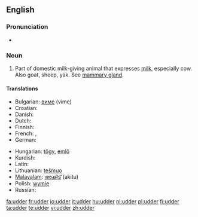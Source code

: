 ==English==

===Pronunciation===
* {{rhymes|ʌdə(r)}}

===Noun===
{{en-noun}}

# Part of domestic milk-giving animal that expresses [[milk]], especially cow.  Also goat, sheep, yak.  See [[mammary gland]].

====Translations====
{{trans-top|part of domestic milk-giving animal that expresses milk}}
* Bulgarian: [[виме]] (vime) {{n}}
* Croatian: {{t-|hr|vime|n}}
* Danish: {{t+|da|yver|n}}
* Dutch: {{t+|nl|uier|m}}
* Finnish: {{t+|fi|utare}}
* French: {{t+|fr|pis|m}}, {{t+|fr|tétine}}
* German: {{t+|de|Euter|m}}
{{trans-mid}}
* Hungarian: [[tőgy]], [[emlő]] {{italbrac|obsolete}}
*Kurdish: {{t|ku|گوان|tr=guwan|sc=KUchar}}
* Latin: {{t+|la|uber|n}}
* Lithuanian: [[tešmuo]] {{m}}
* [[Malayalam]]: [[അകിട്]] (akitu)
* Polish: [[wymię]] {{n}}
* Russian: {{t+|ru|вымя|n|tr=výmja|sc=Cyrl}}
{{trans-bottom}}

[[fa:udder]]
[[fr:udder]]
[[io:udder]]
[[it:udder]]
[[hu:udder]]
[[nl:udder]]
[[pl:udder]]
[[fi:udder]]
[[ta:udder]]
[[te:udder]]
[[vi:udder]]
[[zh:udder]]